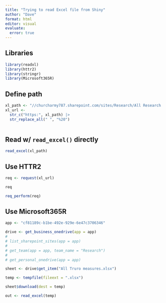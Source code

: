```yaml
---
title: "Trying to read Excel file from Shiny"
author: "Dave"
format: html
editor: visual
evaluate:
  error: true
---
```


## Libraries

```r
library(readxl)
library(httr2)
library(stringr)
library(Microsoft365R)
```

## Define path

```r
xl_path <- "//churcharmy787.sharepoint.com/sites/Research/All Research Staff/test-folder-for-shiny-app/shiny-test.xlsx"
xl_url <-
  str_c("https:", xl_path) |> 
  str_replace_all(" ", "%20")
  
```

## Read w/ `read_excel()` directly

```r
read_excel(xl_path)
```

## Use HTTR2

```r

req <- request(xl_url)

req

req_perform(req)
```

## Use Microsoft365R

```r
app <- "cf81189c-b1be-492e-929e-6e47c3706346"

drive <- get_business_onedrive(app = app)
# 
# list_sharepoint_sites(app = app)
# 
# get_team(app = app, team_name = "Research")
# 
# get_personal_onedrive(app = app)

sheet <- drive$get_item("All Truro measures.xlsx")

temp <- tempfile(fileext = ".xlsx")

sheet$download(dest = temp)

out <- read_excel(temp)
```
